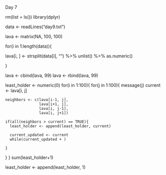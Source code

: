 #########################
######### Day 7 #########
#########################
rm(list = ls())
library(dplyr)

data <- readLines("day9.txt")

lava <- matrix(NA, 100, 100)


for(i in 1:length(data)){
  
  lava[i, ] <- strsplit(data[i], "") %>% 
    unlist() %>% as.numeric()
    
}

lava <- cbind(lava, 99)
lava <- rbind(lava, 99)

least_holder <- numeric(0) 
for(i in 1:100){
  for(j in 1:100){
    message(j)
    current <- lava[i, j]
    
    neighbors <- c(lava[i-1, j],
                   lava[i+1, j],
                   lava[i, j-1],
                   lava[i, j+1])
    
    if(all(neighbors > current) == TRUE){
      least_holder <- append(least_holder, current)
      
      current_updated <- current
      while(current_updated + )
      
    }
    
  }
}
sum(least_holder+1)

least_holder <- append(least_holder, 1)
